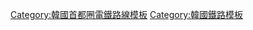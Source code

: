 {{鐵道路線
|模板名稱 = 韓國首都圈電鐵京義·中央線
|名稱 = [[File:Korail logo.svg|KORAIL|link=韓國鐵道公社|60px]] [[首都圈電鐵京義·中央線]]
|代表色 = {{韓國鐵道路線色|KR|1}}
|背景色 = #e2f3ed
|車站列表 = 
{{Navbox|subgroup
|groupstyle = background: #e2f3ed; text-align: center; width: 8%;
|liststyle = text-align: left;
|group1= '''[[京義線]]'''
|group1style= border-right:solid 5px #77C4A3; 
|list1= [[临津江站|臨津江]] - [[文山站|文山]] - [[坡州站|坡州]] - [[月笼站|月籠]] - [[金村站|金村]] - [[金陵站|金陵]] - [[云井站 (京畿道)|雲井]] - [[野塘站|野塘]] - [[炭岘站|炭峴]] - [[一山站|一山]] - [[枫山站 (京畿道)|楓山]] - [[白马站 (京畿道)|白馬]] - [[谷山站 (京畿道)|谷山]] - [[大谷站 (京畿道)|大谷]] - [[陵谷站|陵谷]] - [[幸信站|幸信]] - [[江梅站|江梅]] - [[花田站|花田]] - [[水色站|水色]] - [[数码媒体城站|數碼媒體城]] - [[加佐站|加佐]]（[[龍山線]]→） - [[新村站 (韩国铁道公社)|新村]] - [[首爾站|首爾]]
|group2= '''[[龍山線]]'''
|group2style= border-right:solid 5px #77C4A3; 
|list2= （←[[京義線]]）[[加佐站|加佐]] - [[弘益大學站|弘益大學]] - [[西江大學站|西江大學]] - [[孔德站|孔德]] - [[孝昌公園站|孝昌公園]] - [[龙山站 (首尔)|龍山]]（[[京元線]]→）
|group3= '''[[京元線]]'''
|group3style= border-right:solid 5px #77C4A3; 
|list3= （←[[龍山線]]）[[龙山站 (首尔)|龍山]] - [[二村站|二村]] - [[西冰库站|西冰庫]] - [[漢南站|漢南]] - [[玉水站 (首尔)|玉水]] - [[鹰峰站|鷹峰]] - [[往十里站|往十里]] - [[清凉里站|清凉里]]（[[中央線 (韓國)|中央線]]→）
|group4= '''[[中央線 (韓國)|中央線]]'''
|group4style= border-right:solid 5px #77C4A3; 
|list4= （←[[京元線]]）[[清凉里站|清凉里]] - [[回基站|回基]] - [[中浪站|中浪]] - [[上凤站|上鳳]] - [[忘忧站|忘憂]] - [[养源站|養源]] - [[九里站 (京畿道)|九里]] - [[陶农站|陶農]] - [[养正站|養正]] - [[德沼站|德沼]] - [[陶深站|陶深]] - [[八堂站|八堂]] - [[云吉山站|雲吉山]] - [[两水站 (韩国)|兩水]] - [[新院站|新院]] - [[菊秀站|菊秀]] - [[我新站|我新]] - [[梧滨站|梧濱]] - [[杨平站|楊平]] - [[元德站|元德]] - [[龙门站 (京畿道)|龍門]] - [[砥平站|砥平]]}}
}}<noinclude>
[[Category:韓國首都圈電鐵路線模板]]
[[Category:韓國鐵路模板]]
</noinclude>